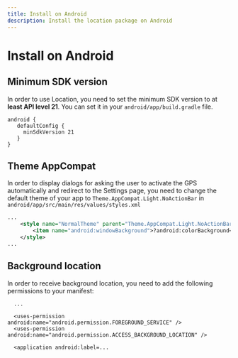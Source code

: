```yaml
---
title: Install on Android
description: Install the location package on Android
---
```


# Install on Android

## Minimum SDK version

In order to use Location, you need to set the minimum SDK version to at **least API level 21**.
You can set it in your `android/app/build.gradle` file.

```
android {
   defaultConfig {
     minSdkVersion 21
   }
}
```

## Theme AppCompat

In order to display dialogs for asking the user to activate the GPS automatically and redirect to the Settings page,
you need to change the default theme of your app to `Theme.AppCompat.Light.NoActionBar` in `android/app/src/main/res/values/styles.xml`

```xml
...
    <style name="NormalTheme" parent="Theme.AppCompat.Light.NoActionBar">
        <item name="android:windowBackground">?android:colorBackground</item>
    </style>
...
```

## Background location

In order to receive background location, you need to add the following permissions to your manifest:

```
  ...

  <uses-permission android:name="android.permission.FOREGROUND_SERVICE" />
  <uses-permission android:name="android.permission.ACCESS_BACKGROUND_LOCATION" />

  <application android:label=...
```
